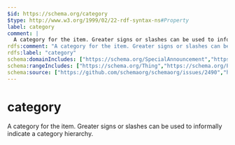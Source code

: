 ```yaml
---
$id: https://schema.org/category
$type: http://www.w3.org/1999/02/22-rdf-syntax-ns#Property
label: category
comment: |
  A category for the item. Greater signs or slashes can be used to informally indicate a category hierarchy.
rdfs:comment: "A category for the item. Greater signs or slashes can be used to informally indicate a category hierarchy."
rdfs:label: "category"
schema:domainIncludes: ["https://schema.org/SpecialAnnouncement","https://schema.org/PhysicalActivity","https://schema.org/Offer","https://schema.org/Invoice","https://schema.org/Service","https://schema.org/Recommendation","https://schema.org/Product","https://schema.org/ActionAccessSpecification"]
schema:rangeIncludes: ["https://schema.org/Thing","https://schema.org/PhysicalActivityCategory","https://schema.org/Text","https://schema.org/URL","https://schema.org/CategoryCode"]
schema:source: ["https://github.com/schemaorg/schemaorg/issues/2490","https://github.com/schemaorg/schemaorg/issues/1741"]
---
```


# category

A category for the item. Greater signs or slashes can be used to informally indicate a category hierarchy.

